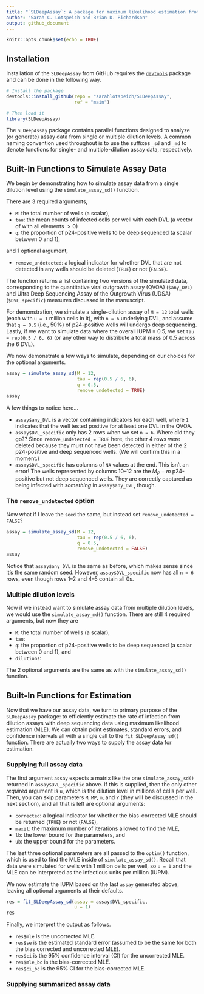 ```yaml
---
title: "`SLDeepAssay`: A package for maximum likelihood estimation from serial dilution assays with partial deep sequencing"
author: "Sarah C. Lotspeich and Brian D. Richardson"
output: github_document
---
```


```r
knitr::opts_chunk$set(echo = TRUE)
```

## Installation 

Installation of the `SLDeepAssay` from GitHub requires the [`devtools`](https://www.r-project.org/nosvn/pandoc/devtools.html) package and can be done in the following way. 

```r
# Install the package
devtools::install_github(repo = "sarahlotspeich/SLDeepAssay", 
                         ref = "main")
```
```r
# Then load it
library(SLDeepAssay)
```

The `SLDeepAssay` package contains parallel functions designed to analyze (or generate) assay data from single or multiple dilution levels. A common naming convention used throughout is to use the suffixes `_sd` and `_md` to denote functions for single- and multiple-dilution assay data, respectively. 

## Built-In Functions to Simulate Assay Data

We begin by demonstrating how to simulate assay data from a single dilution level using the `simulate_assay_sd()` function. 

There are 3 required arguments, 
  
  -   `M`: the total number of wells (a scalar),
  -   `tau`: the mean counts of infected cells per well with each DVL (a vector of with all elements $>0$)
  -   `q`: the proportion of p24-positive wells to be deep sequenced (a scalar between $0$ and $1$), 
  
and 1 optional argument, 

  -   `remove_undetected`: a logical indicator for whether DVL that are not detected in any wells should be deleted (`TRUE`) or not (`FALSE`).

The function returns a list containing two versions of the simulated data, corresponding to the quantitative viral outgrowth assay (QVOA) (`$any_DVL`) and Ultra Deep Sequencing Assay of the Outgrowth Virus (UDSA) (`$DVL_specific`) measures discussed in the manuscript.  
  
For demonstration, we simulate a single-dilution assay of `M = 12` total wells (each with `u = 1` million cells in it), with `n = 6` underlying DVL, and assume that `q = 0.5` (i.e., 50\%) of p24-positive wells will undergo deep sequencing. Lastly, if we want to simulate data where the overall IUPM = 0.5, we set `tau = rep(0.5 / 6, 6)` (or any other way to distribute a total mass of 0.5 across the 6 DVL). 

We now demonstrate a few ways to simulate, depending on our choices for the optional arguments. 

```r
assay = simulate_assay_sd(M = 12, 
                          tau = rep(0.5 / 6, 6), 
                          q = 0.5, 
                          remove_undetected = TRUE)
assay
```

A few things to notice here... 

  -   `assay$any_DVL` is a vector containing indicators for each well, where `1` indicates that the well tested positive for at least one DVL in the QVOA. 
  -   `assay$DVL_specific` only has 2 rows when we set `n = 6`. Where did they go?? Since `remove_undetected = TRUE` here, the other 4 rows were deleted because they must not have been detected in either of the 2 p24-positive and deep sequenced wells. (We will confirm this in a moment.)
  -   `assay$DVL_specific` has columns of `NA` values at the end. This isn't an error! The wells represented by columns 10--12 are the $M_P - m$ p24-positive but not deep sequenced wells. They are correctly captured as being infected with *something* in `assay$any_DVL`, though.  

### The `remove_undetected` option

Now what if I leave the `seed` the same, but instead set `remove_undetected = FALSE`? 

```r
assay = simulate_assay_sd(M = 12,
                          tau = rep(0.5 / 6, 6), 
                          q = 0.5, 
                          remove_undetected = FALSE)
assay
```

Notice that `assay$any_DVL` is the same as before, which makes sense since it's the same random seed. However, `assay$DVL_specific` now has all `n = 6` rows, even though rows 1--2 and 4--5 contain all 0s. 

### Multiple dilution levels

Now if we instead want to simulate assay data from multiple dilution levels, we would use the `simulate_assay_md()` function. There are still 4 required arguments, but now they are 
  
  -   `M`: the total number of wells (a scalar),
  -   `tau`: 
  -   `q`: the proportion of p24-positive wells to be deep sequenced (a scalar between $0$ and $1$), and 
  -   `dilutions`:  
  
The 2 optional arguments are the same as with the `simulate_assay_sd()` function. 

## Built-In Functions for Estimation 

Now that we have our assay data, we turn to primary purpose of the `SLDeepAssay` package: to efficiently estimate the rate of infection from dilution assays with deep sequencing data using maximum likelihood estimation (MLE). We can obtain point estimates, standard errors, and confidence intervals all with a single call to the `fit_SLDeepAssay_sd()` function. There are actually two ways to supply the assay data for estimation. 

### Supplying full assay data 

The first argument `assay` expects a matrix like the one `simulate_assay_sd()` returned in `assay$DVL_specific` above. If this is supplied, then the only other *required* argument is `u`, which is the dilution level in millions of cells per well. Then, you can skip parameters `M`, `MP`, `m`, and `Y` (they will be discussed in the next section), and all that is left are optional arguments: 

  -   `corrected`: a logical indicator for whether the bias-corrected MLE should be returned (`TRUE`) or not (`FALSE`),
  -   `maxit`: the maximum number of iterations allowed to find the MLE,
  -   `lb`: the lower bound for the parameters, and
  -   `ub`: the upper bound for the parameters. 
  
The last three optional parameters are all passed to the `optim()` function, which is used to find the MLE inside of `simulate_assay_sd()`. Recall that data were simulated for wells with 1 million cells per well, so `u = 1` and the MLE can be interpreted as the infectious units per million (IUPM).

We now estimate the IUPM based on the last `assay` generated above, leaving all optional arguments at their defaults.

```r
res = fit_SLDeepAssay_sd(assay = assay$DVL_specific, 
                         u = 1)
res
```

Finally, we interpret the output as follows. 

  -   `res$mle` is the uncorrected MLE. 
  -   `res$se` is the estimated standard error (assumed to be the same for both the bias corrected and uncorrected MLE). 
  -   `res$ci` is the 95\% confidence interval (CI) for the uncorrected MLE. 
  -   `res$mle_bc` is the bias-corrected MLE. 
  -   `res$ci_bc` is the 95\% CI for the bias-corrected MLE. 

### Supplying summarized assay data
